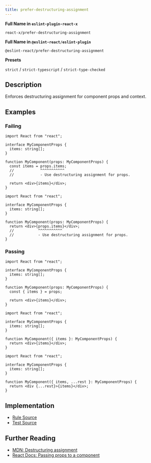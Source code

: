 ```yaml
---
title: prefer-destructuring-assignment
---
```


**Full Name in `eslint-plugin-react-x`**

```plain copy
react-x/prefer-destructuring-assignment
```

**Full Name in `@eslint-react/eslint-plugin`**

```plain copy
@eslint-react/prefer-destructuring-assignment
```

**Presets**

`strict` / `strict-typescript` / `strict-type-checked`
## Description

Enforces destructuring assignment for component props and context.

## Examples

### Failing

```tsx
import React from "react";

interface MyComponentProps {
  items: string[];
}

function MyComponent(props: MyComponentProps) {
  const items = props.items;
  //            ^^^^^^^^^^^
  //            - Use destructuring assignment for props.

  return <div>{items}</div>;
}
```

```tsx
import React from "react";

interface MyComponentProps {
  items: string[];
}

function MyComponent(props: MyComponentProps) {
  return <div>{props.items}</div>;
  //           ^^^^^^^^^^^
  //           - Use destructuring assignment for props.
}
```

### Passing

```tsx
import React from "react";

interface MyComponentProps {
  items: string[];
}

function MyComponent(props: MyComponentProps) {
  const { items } = props;

  return <div>{items}</div>;
}
```

```tsx
import React from "react";

interface MyComponentProps {
  items: string[];
}

function MyComponent({ items }: MyComponentProps) {
  return <div>{items}</div>;
}
```

```tsx
import React from "react";

interface MyComponentProps {
  items: string[];
}

function MyComponent({ items, ...rest }: MyComponentProps) {
  return <div {...rest}>{items}</div>;
}
```

## Implementation

- [Rule Source](https://github.com/Rel1cx/eslint-react/tree/main/packages/plugins/eslint-plugin-react-x/src/rules/prefer-destructuring-assignment.ts)
- [Test Source](https://github.com/Rel1cx/eslint-react/tree/main/packages/plugins/eslint-plugin-react-x/src/rules/prefer-destructuring-assignment.spec.ts)

## Further Reading

- [MDN: Destructuring assignment](https://developer.mozilla.org/en-US/docs/Web/JavaScript/Reference/Operators/Destructuring_assignment)
- [React Docs: Passing props to a component](https://react.dev/learn/passing-props-to-a-component#step-2-read-props-inside-the-child-component)
